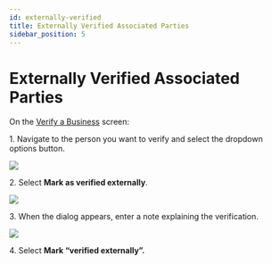 ```yaml
---
id: externally-verified
title: Externally Verified Associated Parties
sidebar_position: 5
---
```


# Externally Verified Associated Parties

On the [Verify a Business](https://vixverify.atlassian.net/wiki/spaces/GREEN/pages/492307184/Verify+a+business) screen:

1\. Navigate to the person you want to verify and select the dropdown options button.

![](/img/external-1.png)

2\. Select **Mark as verified externally**.

![](/img/external-2.png)

3\. When the dialog appears, enter a note explaining the verification.

![](/img/external-3.png)

4\. Select **Mark “verified externally”.**
